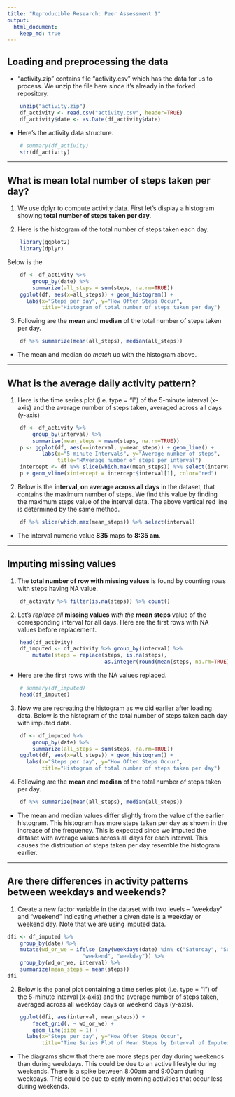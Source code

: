 ```yaml
---
title: "Reproducible Research: Peer Assessment 1"
output: 
  html_document:
    keep_md: true
---
```



## Loading and preprocessing the data

* "activity.zip" contains file "activity.csv" which has the data for us to process.  We unzip the file here since it's already in the forked repository.

```R
    unzip("activity.zip")
    df_activity <- read.csv("activity.csv", header=TRUE)
    df_activity$date <- as.Date(df_activity$date)
```

* Here's the activity data structure.

```R
    # summary(df_activity)
    str(df_activity)
```

* * * * *
## What is mean total number of steps taken per day?

1. We use dplyr to compute activity data.  First let's display a histogram showing **total number of steps taken per day**.

2. Here is the histogram of the total number of steps taken each day.
```R
    library(ggplot2)
    library(dplyr)
```

Below is the 
```R
    df <- df_activity %>% 
        group_by(date) %>% 
        summarize(all_steps = sum(steps, na.rm=TRUE))
    ggplot(df, aes(x=all_steps)) + geom_histogram() +
      labs(x="Steps per day", y="How Often Steps Occur",
           title="Histogram of total number of steps taken per day")
```

3. Following are the **mean** and **median** of the total number of steps taken per day.

```R
    df %>% summarize(mean(all_steps), median(all_steps))
```

* The mean and median do *match* up with the histogram above.

* * * * *
## What is the average daily activity pattern?

1. Here is the time series plot (i.e. type = "l") of the 5-minute interval (x-axis) and the average number of steps taken, averaged across all days (y-axis)

```R
    df <- df_activity %>%
        group_by(interval) %>%
        summarise(mean_steps = mean(steps, na.rm=TRUE))
    p <- ggplot(df, aes(x=interval, y=mean_steps)) + geom_line() +
           labs(x="5-minute Intervals", y="Average number of steps",
                title="HAverage number of steps per interval")
    intercept <- df %>% slice(which.max(mean_steps)) %>% select(interval)
    p + geom_vline(xintercept = intercept$interval[1], color="red")
```

2. Below is the **interval, on average across all days** in the dataset, that contains the maximum number of steps.  We find this value by finding the maximum steps value of the interval data.  The above vertical red line is determined by the same method.

```R
    df %>% slice(which.max(mean_steps)) %>% select(interval)
```

* The interval numeric value **835** maps to **8:35 am**.

* * * * *
## Imputing missing values

1. The **total number of row with missing values** is found by counting rows with steps having NA value.

```R
    df_activity %>% filter(is.na(steps)) %>% count()
```

2. Let's *replace all* **missing values** *with the* **mean steps** value of the corresponding interval for all days.  Here are the first rows with NA values before replacement.

```R
    head(df_activity)
    df_imputed <- df_activity %>% group_by(interval) %>%
        mutate(steps = replace(steps, is.na(steps), 
                               as.integer(round(mean(steps, na.rm=TRUE)))))
```

* Here are the first rows with the NA values replaced.

```R
    # summary(df_imputed)
    head(df_imputed)
```

3. Now we are recreating the histogram as we did earlier after loading data.  Below is the histogram of the total number of steps taken each day with imputed data.

```R
    df <- df_imputed %>% 
        group_by(date) %>% 
        summarize(all_steps = sum(steps, na.rm=TRUE))
    ggplot(df, aes(x=all_steps)) + geom_histogram() +
      labs(x="Steps per day", y="How Often Steps Occur",
           title="Histogram of total number of steps taken per day")
```

4. Following are the **mean** and **median** of the total number of steps taken per day.

```R
    df %>% summarize(mean(all_steps), median(all_steps))
```

* The mean and median values differ slightly from the value of the earlier histogram.  This histogram has more steps taken per day as shown in the increase of the frequency. This is expected since we imputed the dataset with average values across all days for each interval. This causes the distribution of steps taken per day resemble the histogram earlier.

* * * * *
## Are there differences in activity patterns between weekdays and weekends?

1. Create a new factor variable in the dataset with two levels – “weekday” and “weekend” indicating whether a given date is a weekday or weekend day.  Note that we are using imputed data.

```R
dfi <- df_imputed %>% 
    group_by(date) %>% 
    mutate(wd_or_we = ifelse (any(weekdays(date) %in% c("Saturday", "Sunday")), 
                        "weekend", "weekday")) %>%
    group_by(wd_or_we, interval) %>%
    summarize(mean_steps = mean(steps))
dfi
```

2. Below is the panel plot containing a time series plot (i.e. type = "l") of the 5-minute interval (x-axis) and the average number of steps taken, averaged across all weekday days or weekend days (y-axis).

```R
    ggplot(dfi, aes(interval, mean_steps)) +
        facet_grid(. ~ wd_or_we) +
        geom_line(size = 1) +
      labs(x="Steps per day", y="How Often Steps Occur",
           title="Time Series Plot of Mean Steps by Interval of Imputed Data")
```

* The diagrams show that there are more steps per day during weekends than during weekdays.  This could be due to an active lifestyle during weekends.  There is a spike between 8:00am and 9:00am during weekdays.  This could be due to early morning activities that occur less during weekends.
